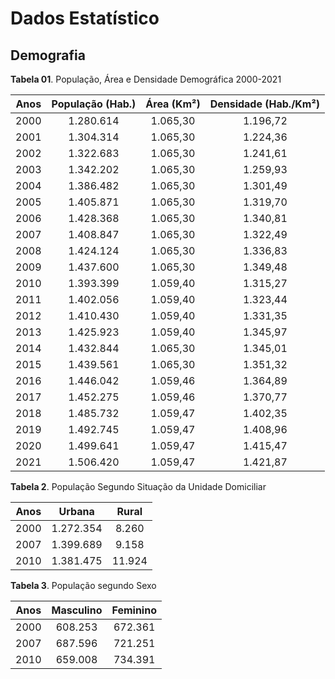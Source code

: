 
```{=html}
<style>
  body{text-align: justify}
</style>
```



::: progress
::: {.progress-bar style="width: 100%;"}
:::
:::

# Dados Estatístico
## Demografia

**Tabela 01**. População, Área e Densidade Demográfica 2000-2021

| Anos | População (Hab.) | Área (Km²) | Densidade (Hab./Km²) |
|:----:|:----------------:|:----------:|:--------------------:|
| 2000 |    1.280.614     |  1.065,30  |       1.196,72       |
| 2001 |    1.304.314     |  1.065,30  |       1.224,36       |
| 2002 |    1.322.683     |  1.065,30  |       1.241,61       |
| 2003 |    1.342.202     |  1.065,30  |       1.259,93       |
| 2004 |    1.386.482     |  1.065,30  |       1.301,49       |
| 2005 |    1.405.871     |  1.065,30  |       1.319,70       |
| 2006 |    1.428.368     |  1.065,30  |       1.340,81       |
| 2007 |    1.408.847     |  1.065,30  |       1.322,49       |
| 2008 |    1.424.124     |  1.065,30  |       1.336,83       |
| 2009 |    1.437.600     |  1.065,30  |       1.349,48       |
| 2010 |    1.393.399     |  1.059,40  |       1.315,27       |
| 2011 |    1.402.056     |  1.059,40  |       1.323,44       |
| 2012 |    1.410.430     |  1.059,40  |       1.331,35       |
| 2013 |    1.425.923     |  1.059,40  |       1.345,97       |
| 2014 |    1.432.844     |  1.065,30  |       1.345,01       |
| 2015 |    1.439.561     |  1.065,30  |       1.351,32       |
| 2016 |    1.446.042     |  1.059,46  |       1.364,89       |
| 2017 |    1.452.275     |  1.059,46  |       1.370,77       |
| 2018 |    1.485.732     |  1.059,47  |       1.402,35       |
| 2019 |    1.492.745     |  1.059,47  |       1.408,96       |
| 2020 |    1.499.641     |  1.059,47  |       1.415,47       |
| 2021 |    1.506.420     |  1.059,47  |       1.421,87       |

::: progress
::: {.progress-bar style="width: 100%;"}
:::
:::


**Tabela 2**. População Segundo Situação da Unidade Domiciliar

| Anos |  Urbana   | Rural  |
|:----:|:---------:|:------:|
| 2000 | 1.272.354 | 8.260  |
| 2007 | 1.399.689 | 9.158  |
| 2010 | 1.381.475 | 11.924 |


::: progress
::: {.progress-bar style="width: 100%;"}
:::
:::


**Tabela 3**. População segundo Sexo

| Anos | Masculino | Feminino |
|:----:|:---------:|:--------:|
| 2000 |  608.253  | 672.361  |
| 2007 |  687.596  | 721.251  |
| 2010 |  659.008  | 734.391  |


::: progress
::: {.progress-bar style="width: 100%;"}
:::
:::
